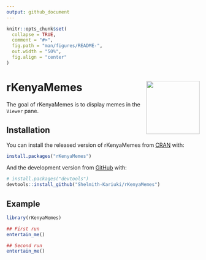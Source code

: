 ```yaml
---
output: github_document
---
```


<!-- README.md is generated from README.Rmd. Please edit that file -->

```r
knitr::opts_chunk$set(
  collapse = TRUE,
  comment = "#>",
  fig.path = "man/figures/README-",
  out.width = "50%",
  fig.align = "center"
)
```

# rKenyaMemes <a href='https://github.com/Shelmith-Kariuki/rKenyaMemes'><img src='man/figures/logo.png' align="right" height="139" /></a> 


<!-- badges: start -->
<!-- badges: end -->

The goal of rKenyaMemes is to display memes in the `Viewer` pane.

## Installation

You can install the released version of rKenyaMemes from [CRAN](https://CRAN.R-project.org) with:

``` r
install.packages("rKenyaMemes")
```

And the development version from [GitHub](https://github.com/) with:

``` r
# install.packages("devtools")
devtools::install_github("Shelmith-Kariuki/rKenyaMemes")
```
## Example

```r
library(rKenyaMemes)

## First run
entertain_me()

## Second run
entertain_me()
```

